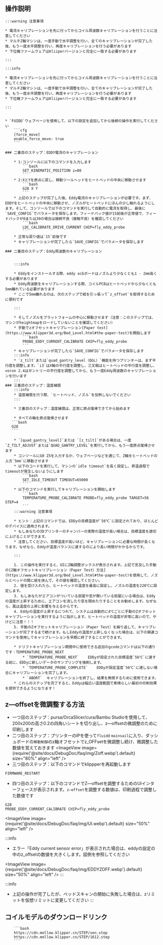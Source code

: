## 操作説明

    :::warning 注意事項

    * 電流キャリブレーションを先に行ってからコイル周波数キャリブレーションを行うことに注意してください
    * マルチZ軸マシンは、一度手動で水平調整を行い、全てのキャリブレーションが完了した後、もう一度水平調整を行い、再度キャリブレーションを行う必要があります
    * 下位機ファームウェアはKliiperバージョンと完全に一致する必要があります

    :::

    :::info

    * 電流キャリブレーションを先に行ってからコイル周波数キャリブレーションを行うことに注意してください
    * マルチZ軸マシンは、一度手動で水平調整を行い、全てのキャリブレーションが完了した後、もう一度水平調整を行い、再度キャリブレーションを行う必要があります
    * 下位機ファームウェアはKliiperバージョンと完全に一致する必要があります

    :::


    * `FUIDD`ウェブページを使用して、以下の設定を追加してから後続の操作を実行してください
        ```cfg
        [force_move]
        enable_force_move: true
        ```

    ### 二番目のステップ：EDDY電流のキャリブレーション

        * 1:コンソールに以下のコマンドを入力します
            ```bash
            SET_KINEMATIC_POSITION z=80
            ```
        * 2:XとYを原点に戻し、移動ツールヘッドをヒートベッドの中央に移動させます
            ```bash
            G28 X Y
            ```
        * 上記のステップが完了した後、Eddy電流のキャリブレーションが必要です。まず、EDDYをヒートベッドの中央に移動させ、ノズルがヒートベッドにほんの少し触れるようにします。そして、コンソールで以下のコマンドを実行して自動的に電流を取得し、最後に`SAVE_CONFIG`でパラメータを保存します。フィードバック値が15前後が正常値で、フィードバックが0または30の場合は接続不良（接触不良）を確認してください
            ```bash
            LDC_CALIBRATE_DRIVE_CURRENT CHIP=fly_eddy_probe
            ```
        * 正常な戻り値は`15`前後です
        * キャリブレーションが完了したら`SAVE_CONFIG`でパラメータを保存します

    ### 二番目のステップ：Eddy周波数のキャリブレーション


        :::info

        * Eddyをインストールする際、eddy ocbボードはノズルより少なくとも1 - 2mm高くする必要があります
        * Eddy周波数をキャリブレーションする際、コイルPCBはヒートベッドから少なくとも5mm離れている必要があります
        * ここで5mm離れるのは、次のステップで紙を引っ張って`z_offset`を取得するために便利です

        :::

        * そしてノズルをプラットフォームの中心に移動させます（注意：このステップでは、マシンがheightmapをロードしていないことを確認してください）
        * 手動でzオフセットキャリブレーション[Paper test](https://www.klipper3d.org/Bed_Level.html#the-paper-test)を開始します
            ```bash
            PROBE_EDDY_CURRENT_CALIBRATE CHIP=fly_eddy_probe
            ```
        * キャリブレーションが完了したら`SAVE_CONFIG`でパラメータを保存します
        :::info
        * `z_tilt`または`quad_gantry_level（QGL）`機能を持つプリンターは、まず平行度を調整します。`i3`はX軸の平行度を調整し、三叉戟はヒートベッドの平行度を調整し、voron 2.4はガントリーの平行度を調整してから、もう一度Eddy周波数のキャリブレーションを行います
        :::
    ### 三番目のステップ：温度補償
        :::info
        * 温度補償を行う際、`ヒートベッド、ノズル`を加熱しないでください
        :::

        * 三番目のステップ：温度補償は、正常に原点復帰できてから始めます

        * すべての軸を原点復帰させます
       ```bash
       G28
       ```

        * `[quad_gantry_level]`または `[z_tilt]`がある場合は、一度`Z_TILT_ADJUST`または`QUAD_GANTRY_LEVEL`を実行してから、もう一度原点復帰させます
        * コンソールにG0 Z5を入力するか、ウェブページなどを通じて、Z軸をヒートベッドの上方`5mm`に移動させます
        * 以下のコードを実行して、マシンの`idle timeout`を長く設定し、昇温過程でtimeoutが発生しないようにします
            ```bash
            SET_IDLE_TIMEOUT TIMEOUT=65000
            ```
        * 以下のコマンドを実行してキャリブレーションを開始します
            ```bash
            TEMPERATURE_PROBE_CALIBRATE PROBE=fly_eddy_probe TARGET=56 STEP=4
            ```
        :::warning 注意事項

        * ヒント：上記のコマンドでは、EDDyの目標温度が`56℃`に設定されており、ほとんどのデバイスに適用されます。
        * もしあなたの3Dプリンターのチャンバーの実際の温度が高い場合は、目標温度を適切に上げることができます。
        * 注意してください、目標温度が高いほど、キャリブレーションに必要な時間が長くなります。なぜなら、Eddyが温度バランスに達するのにより長い時間がかかるからです。

        :::

        1. この操作を実行すると、UIにZ軸調整ボックスが表示されます。上記で言及した手動の[Z軸オフセットキャリブレーション（Paper Test）方法](https://www.klipper3d.org/Bed_Level.html#the-paper-test)を使用して、ノズルとベッドの間に紙を挟んで、その値を確認してください。
        2. 値を受け入れたら、ヒートベッドの温度を最高に設定し、ノズルの温度を220℃に設定します。
        3. もしあなたがエアコンがついている部屋や窓が開いている部屋にいる場合は、Eddyの温度が上昇するために、エアコンを消したり窓を閉めたりすることをお勧めします。なぜなら、風は温度の上昇に影響を与えるからです。
        4. Eddyの温度が上昇するにつれて、システムは自動的に4℃ごとに手動のZオフセットキャリブレーションを実行するように指示します。ヒートベッドの温度が非常に高いので、やけどに注意！！！
        5. 手動のZオフセットキャリブレーション（Paper Test）を繰り返して、キャリブレーションが完了するまで続けます。もしEddyの温度が上昇しなくなった場合は、以下の関連コマンドを使用してキャリブレーションを早期に終了することができます。

        * ドリフトキャリブレーション期間中に使用できる追加のgcodeコマンドは以下の通りです：TEMPERATURE_PROBE_NEXT
            * `TEMPERATURE_PROBE_NEXT`    EDDyが設定された目標温度`56℃`に達する前に、EDDyに新しいデータのサンプリングを強制します。
            * `TEMPERATURE_PROBE_COMPLETE`    EDDyが設定温度`56℃`に達しない場合にキャリブレーションを完了します。
            * `ABORT`  キャリブレーションを終了し、結果を無視するために使用できます。
        * これらのステップを完了すると、Eddyは幅広い温度範囲で素晴らしい最初の印刷効果を提供できるようになります！


## z—offsetを微調整する方法
* 一つ目のステップ：pursa/OrcaSlicer/cura/Bambu Studioを使用して、200x200の高さ0.2の四角いシートを切り出し、z—offsetの微調整のために印刷します
* 二つ目のステップ：プリンターのIPを使って`fluidd` `mainsail`に入り、ダッシュボードの`移動制御`のz軸オフセットでz_OFFsetを微調整し続け、微調整した数値を覚えておきます
<ImageView image={require('@site/docs/DebugDoc/faq/img/Zoff.webp').default} size="80%" align="left" />
* 三つ目のステップ：以下のコマンドでklippperを再起動します
```bash
FIRMWARE_RESTART
```
* 四つ目のステップ：以下のコマンドでZ—offsetを調整するためのUIインターフェースが表示されます。`z—offset`を調整する数値は、印刷過程で調整した数値です
```bash
G28
PROBE_EDDY_CURRENT_CALIBRATE CHIP=fly_eddy_probe
```
<ImageView image={require('@site/docs/DebugDoc/faq/img/UI.webp').default} size="50%" align="left" />

:::info
* エラー「Eddy current sensor error」が表示された場合は、eddyの設定の中のz_offsetの数値を大きくします。図例を参照してください

<ImageView image={require('@site/docs/DebugDoc/faq/img/EDDYZOFF.webp').default} size="50%" align="left" />
:::

:::info
 * 上記の操作が完了したが、ベッドスキャンの開始に失敗した場合は、zリミットを仮想リミットに変更してください
:::


## コイルモデルのダウンロードリンク

        ```bash
        https://cdn.mellow.klipper.cn/STEP/sen.step
        https://cdn.mellow.klipper.cn/STEP/1612.step
        ``` 